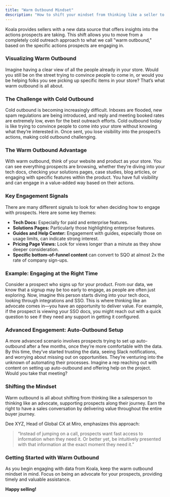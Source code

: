 ```yaml
---
title: "Warm Outbound Mindset"
description: "How to shift your mindset from thinking like a seller to an advocate"
---
```



Koala provides sellers with a new data source that offers insights into the actions prospects are taking. This shift allows you to move from a completely cold outreach approach to what we call "warm outbound," based on the specific actions prospects are engaging in.

### Visualizing Warm Outbound
Imagine having a clear view of all the people already in your store. Would you still be on the street trying to convince people to come in, or would you be helping folks you see picking up specific items in your store? That’s what warm outbound is all about.

### The Challenge with Cold Outbound
Cold outbound is becoming increasingly difficult. Inboxes are flooded, new spam regulations are being introduced, and reply and meeting booked rates are extremely low, even for the best outreach efforts. Cold outbound today is like trying to convince people to come into your store without knowing what they’re interested in. Once sent, you lose visibility into the prospect’s actions, making cold outbound challenging.

### The Warm Outbound Advantage
With warm outbound, think of your website and product as your store. You can see everything prospects are browsing, whether they’re diving into your tech docs, checking your solutions pages, case studies, blog articles, or engaging with specific features within the product. You have full visibility and can engage in a value-added way based on their actions.

### Key Engagement Signals
There are many different signals to look for when deciding how to engage with prospects. Here are some key themes:
- **Tech Docs:** Especially for paid and enterprise features.
- **Solutions Pages:** Particularly those highlighting enterprise features.
- **Guides and Help Center:** Engagement with guides, especially those on usage limits, can indicate strong interest.
- **Pricing Page Views:** Look for views longer than a minute as they show deeper consideration.
- **Specific bottom-of-funnel content** can convert to SQO at almost 2x the rate of company sign-ups.

### Example: Engaging at the Right Time
Consider a prospect who signs up for your product. From our data, we know that a signup may be too early to engage, as people are often just exploring. Now, imagine this person starts diving into your tech docs, looking through integrations and SSO. This is where thinking like an advocate comes in—you have an opportunity to deliver value. For example, if the prospect is viewing your SSO docs, you might reach out with a quick question to see if they need any support in getting it configured.

### Advanced Engagement: Auto-Outbound Setup
A more advanced scenario involves prospects trying to set up auto-outbound after a few months, once they’re more comfortable with the data. By this time, they’ve started trusting the data, seeing Slack notifications, and worrying about missing out on opportunities. They’re venturing into the unknown of automating their processes. Imagine a rep reaching out with content on setting up auto-outbound and offering help on the project. Would you take that meeting?

### Shifting the Mindset
Warm outbound is all about shifting from thinking like a salesperson to thinking like an advocate, supporting prospects along their journey. Earn the right to have a sales conversation by delivering value throughout the entire buyer journey.

Dee XYZ, Head of Global CX at Miro, emphasizes this approach:
> “Instead of jumping on a call, prospects want fast access to information when they need it. Or better yet, be intuitively presented with that information at the exact moment they need it.”

### Getting Started with Warm Outbound
As you begin engaging with data from Koala, keep the warm outbound mindset in mind. Focus on being an advocate for your prospects, providing timely and valuable assistance.

**Happy selling!**








